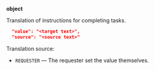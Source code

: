 **object**

Translation of instructions for completing tasks.

```json
  "value": "<target text>",
  "source": "<source text>"
```

Translation source:

- `REQUESTER` — The requester set the value themselves.